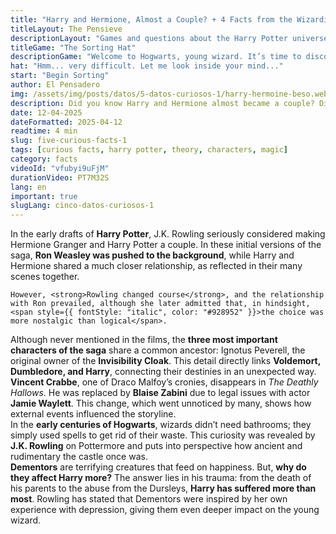 ```yaml
---
title: "Harry and Hermione, Almost a Couple? + 4 Facts from the Wizarding World"
titleLayout: The Pensieve
descriptionLayout: "Games and questions about the Harry Potter universe"
titleGame: "The Sorting Hat"
descriptionGame: "Welcome to Hogwarts, young wizard. It’s time to discover your house..."
hat: "Hmm... very difficult. Let me look inside your mind..."
start: "Begin Sorting"
author: El Pensadero
img: /assets/img/posts/datos/5-datos-curiosos-1/harry-hermoine-beso.webp
description: Did you know Harry and Hermione almost became a couple? Discover 5 surprising facts about the magical world that will make you rethink everything.
date: 12-04-2025
dateFormatted: 2025-04-12
readtime: 4 min
slug: five-curious-facts-1
tags: [curious facts, harry potter, theory, characters, magic]
category: facts
videoId: "vfubyi9uFjM"
durationVideo: PT7M32S
lang: en
important: true
slugLang: cinco-datos-curiosos-1
---
```



<Article>
  <Section title="💘1. Harry and Hermione: The True Romance?">
    In the early drafts of <b>Harry Potter</b>, <span style={{ color: "#928952", fontWeight: "bold" }}>J.K. Rowling seriously considered</span> making Hermione Granger and Harry Potter a couple. In these initial versions of the saga, <strong>Ron Weasley was pushed to the background</strong>, while Harry and Hermione shared a <span style={{ color: "#928952" }}>much closer relationship</span>, as reflected in their many scenes together.

    However, <strong>Rowling changed course</strong>, and the relationship with Ron prevailed, although she later admitted that, in hindsight, <span style={{ fontStyle: "italic", color: "#928952" }}>the choice was more nostalgic than logical</span>.
  </Section>
  <Section title="🧬2. The Hidden Connection Between Voldemort, Dumbledore, and Harry">
    Although never mentioned in the films, the <strong>three most important characters of the saga</strong> share a common ancestor: <span style={{ color: "#928952", fontWeight: "bold" }}>Ignotus Peverell</span>, the original owner of the <strong>Invisibility Cloak</strong>. This detail directly links <strong>Voldemort, Dumbledore, and Harry</strong>, <span style={{ color: "#928952" }}>connecting their destinies in an unexpected way</span>.
  </Section>
  <Section title="🎭3. An Actor Was Replaced Without Anyone Noticing">
    <strong>Vincent Crabbe</strong>, one of Draco Malfoy’s cronies, disappears in <em>The Deathly Hallows</em>. He was replaced by <strong>Blaise Zabini</strong> due to <span style={{ color: "#928952" }}>legal issues with actor</span> <strong>Jamie Waylett</strong>. This change, which went unnoticed by many, <span style={{ color: "#928952" }}>shows how external events influenced the storyline</span>.
  </Section>
  <Section title="🚽4. Hogwarts Didn't Always Have Bathrooms">
    In the <strong>early centuries of Hogwarts</strong>, wizards didn’t need bathrooms; they simply <span style={{ color: "#928952" }}>used spells to get rid of their waste</span>. This curiosity was revealed by <strong>J.K. Rowling</strong> on Pottermore and <span style={{ fontStyle: "italic", color: "#928952" }}>puts into perspective how ancient and rudimentary the castle once was</span>.
  </Section>
  <Section title="😔5. Why Do Dementors Affect Harry So Much?">
    <strong>Dementors</strong> are terrifying creatures that feed on happiness. But, <strong>why do they affect Harry more?</strong> The answer lies in his trauma: from the <span style={{ color: "#928952" }}>death of his parents</span> to the <span style={{ color: "#928952" }}>abuse from the Dursleys</span>, <strong>Harry has suffered more than most</strong>. Rowling has stated that Dementors were inspired by her own <span style={{ fontStyle: "italic", color: "#928952" }}>experience with depression</span>, giving them even deeper impact on the young wizard.
  </Section>
</Article>
